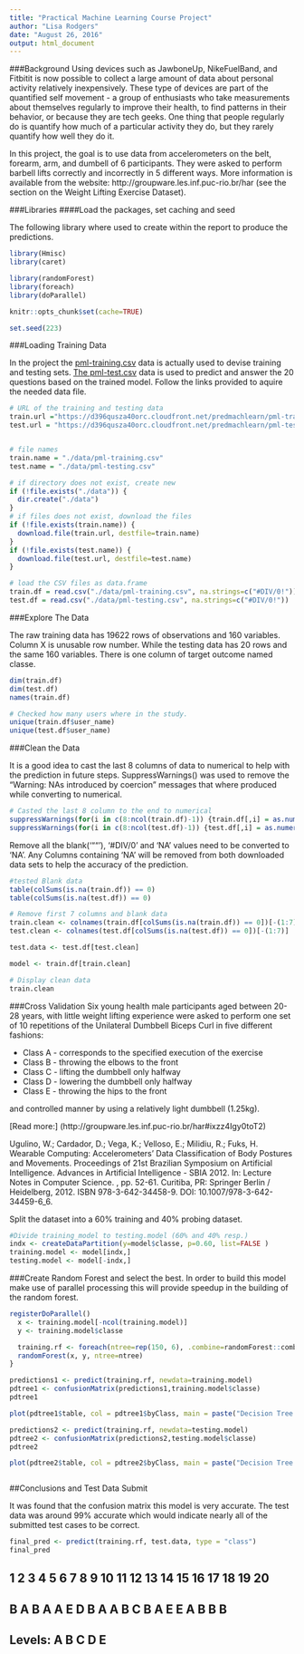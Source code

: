 ---
title: "Practical Machine Learning Course Project"
author: "Lisa Rodgers"
date: "August 26, 2016"
output: html_document
---

###Background
Using devices such as JawboneUp, NikeFuelBand, and Fitbitit is now possible to collect a large amount of data about personal activity relatively inexpensively. These type of devices are part of the quantified self movement - a group of enthusiasts who take measurements about themselves regularly to improve their health, to find patterns in their behavior, or because they are tech geeks. One thing that people regularly do is quantify how much of a particular activity they do, but they rarely quantify how well they do it.

In this project, the goal is to use data from accelerometers on the belt, forearm, arm, and dumbell of 6 participants. They were asked to perform barbell lifts correctly and incorrectly in 5 different ways. More information is available from the website: http://groupware.les.inf.puc-rio.br/har (see the section on the Weight Lifting Exercise Dataset).


###Libraries
####Load the packages, set caching and seed

The following library where used to create within the report to produce the predictions.

```{r "Loading Libraries", message=FALSE}
library(Hmisc)
library(caret)

library(randomForest)
library(foreach)
library(doParallel)

knitr::opts_chunk$set(cache=TRUE)

set.seed(223)

```




###Loading Training Data

In the project the [pml-training.csv](https://d396qusza40orc.cloudfront.net/predmachlearn/pml-training.csv) data is actually used to devise training and testing sets. [The pml-test.csv](https://d396qusza40orc.cloudfront.net/predmachlearn/pml-testing.csv) data is used to predict and answer the 20 questions based on the trained model. Follow the links provided to aquire the needed data file.

```{r "loading the data"}

# URL of the training and testing data
train.url ="https://d396qusza40orc.cloudfront.net/predmachlearn/pml-training.csv"
test.url = "https://d396qusza40orc.cloudfront.net/predmachlearn/pml-testing.csv"


# file names
train.name = "./data/pml-training.csv"
test.name = "./data/pml-testing.csv"

# if directory does not exist, create new
if (!file.exists("./data")) {
  dir.create("./data")
}
# if files does not exist, download the files
if (!file.exists(train.name)) {
  download.file(train.url, destfile=train.name)
}
if (!file.exists(test.name)) {
  download.file(test.url, destfile=test.name)
}

# load the CSV files as data.frame 
train.df = read.csv("./data/pml-training.csv", na.strings=c("#DIV/0!"))
test.df = read.csv("./data/pml-testing.csv", na.strings=c("#DIV/0!"))

```


###Explore The Data

The raw training data has 19622 rows of observations and 160 variables. Column X is unusable row number. While the testing data has 20 rows and the same 160 variables. There is one column of target outcome named classe. 

```{r "Examine Data"}
dim(train.df)
dim(test.df)
names(train.df)

# Checked how many users where in the study.
unique(train.df$user_name)
unique(test.df$user_name)


```

###Clean the Data

It is a good idea to cast the last 8 columns of data to numerical to help with the prediction in future steps.
SuppressWarnings() was used to remove the "Warning: NAs introduced by coercion" messages that where produced while converting to numerical. 

```{r "Casting last 8 column to Numerical"}
# Casted the last 8 column to the end to numerical
suppressWarnings(for(i in c(8:ncol(train.df)-1)) {train.df[,i] = as.numeric(as.character(train.df[,i]))})
suppressWarnings(for(i in c(8:ncol(test.df)-1)) {test.df[,i] = as.numeric(as.character(test.df[,i]))})

```

Remove all the blank('""'), '#DIV/0' and 'NA' values need to be converted to 'NA'. Any Columns containing 'NA' will be removed from both downloaded data sets to help the accuracy of the prediction.

```{r "Removing Blanks"}
#tested Blank data
table(colSums(is.na(train.df)) == 0)
table(colSums(is.na(test.df)) == 0)

# Remove first 7 columns and blank data 
train.clean <- colnames(train.df[colSums(is.na(train.df)) == 0])[-(1:7)]
test.clean <- colnames(test.df[colSums(is.na(test.df)) == 0])[-(1:7)]

test.data <- test.df[test.clean]

model <- train.df[train.clean]

# Display clean data
train.clean


```


###Cross Validation
Six young health male participants aged between 20-28 years, with little weight lifting experience were asked to perform one set of 10 repetitions of the Unilateral Dumbbell Biceps Curl in five different fashions:

* Class A - corresponds to the specified execution of the exercise
* Class B - throwing the elbows to the front 
* Class C - lifting the dumbbell only halfway
* Class D - lowering the dumbbell only halfway 
* Class E - throwing the hips to the front

and controlled manner by using a relatively light dumbbell (1.25kg).

[Read more:] (http://groupware.les.inf.puc-rio.br/har#ixzz4Igy0toT2)

Ugulino, W.; Cardador, D.; Vega, K.; Velloso, E.; Milidiu, R.; Fuks, H. Wearable Computing: Accelerometers' Data Classification of Body Postures and Movements. Proceedings of 21st Brazilian Symposium on Artificial Intelligence. Advances in Artificial Intelligence - SBIA 2012. In: Lecture Notes in Computer Science. , pp. 52-61. Curitiba, PR: Springer Berlin / Heidelberg, 2012. ISBN 978-3-642-34458-9. DOI: 10.1007/978-3-642-34459-6_6. 


Split the dataset into a 60% training and 40% probing dataset.

```{r "Building the Partition"}

#Divide training_model to testing.model (60% and 40% resp.)
indx <- createDataPartition(y=model$classe, p=0.60, list=FALSE )
training.model <- model[indx,]
testing.model <- model[-indx,]


```

###Create Random Forest and select the best.
 In order to build this model make use of parallel processing this will provide speedup in the building of the random forest.
 
```{r "Creating random forest"}
registerDoParallel()
  x <- training.model[-ncol(training.model)]
  y <- training.model$classe

  training.rf <- foreach(ntree=rep(150, 6), .combine=randomForest::combine, .packages='randomForest') %dopar% {
  randomForest(x, y, ntree=ntree) 
}

```

```{r "Building Prediction 1"}
predictions1 <- predict(training.rf, newdata=training.model)
pdtree1 <- confusionMatrix(predictions1,training.model$classe)
pdtree1
```


```{r "Plot Prediction 1", fig.cap="Figure 1"}
plot(pdtree1$table, col = pdtree1$byClass, main = paste("Decision Tree Confusion Matrix: Accuracy =", round(pdtree1$overall['Accuracy'], 4)))

```


```{r "Plot Prediction 2", fig.cap="Figure 2"}
predictions2 <- predict(training.rf, newdata=testing.model)
pdtree2 <- confusionMatrix(predictions2,testing.model$classe)
pdtree2

plot(pdtree2$table, col = pdtree2$byClass, main = paste("Decision Tree Confusion Matrix: Accuracy =", round(pdtree2$overall['Accuracy'], 4)))



```


##Conclusions and Test Data Submit

It was found that the  confusion matrix this model is very accurate. The test data was around 99% accurate which would indicate nearly all of the submitted test cases to be correct.


```{r}

final_pred <- predict(training.rf, test.data, type = "class")
final_pred

```

##  1  2  3  4  5  6  7  8  9 10 11 12 13 14 15 16 17 18 19 20 
##  B  A  B  A  A  E  D  B  A  A  B  C  B  A  E  E  A  B  B  B 
## Levels: A B C D E

